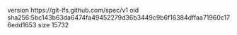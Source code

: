 version https://git-lfs.github.com/spec/v1
oid sha256:5bc143b63da6474fa49452279d36b3449c9b6f16384dffaa71960c176edd1653
size 15732
